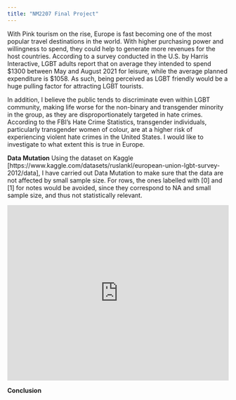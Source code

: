 ```yaml
---
title: "NM2207 Final Project"
---
```


With Pink tourism on the rise, Europe is fast becoming one of the most popular travel destinations in the world. With higher purchasing power and willingness to spend, they could help to generate more revenues for the host countries. According to a survey conducted in the U.S. by Harris Interactive, LGBT adults report that on average they intended to spend $1300 between May and August 2021 for leisure, while the average planned expenditure is $1058. As such, being perceived as LGBT friendly would be a huge pulling factor for attracting LGBT tourists.

In addition, I believe the public tends to discriminate even within LGBT community, making life worse for the non-binary and transgender minority in the group, as they are disproportionately targeted in hate crimes. According to the FBI's Hate Crime Statistics, transgender individuals, particularly transgender women of colour, are at a higher risk of experiencing violent hate crimes in the United States. I would like to investigate to what extent this is true in Europe.


**Data Mutation**
Using the dataset on Kaggle [https://www.kaggle.com/datasets/ruslankl/european-union-lgbt-survey-2012/data], 
I have carried out Data Mutation to make sure that the data are not affected by small sample size.
For rows, the ones labelled with [0] and [1] for notes would be avoided, since they correspond to NA and  small sample size, and thus not statistically relevant. 


```{=html}
<iframe height="400" width="100%" frameborder="no" src="https://irridiumhzt.shinyapps.io/Chart/"> </iframe>

```

**Conclusion**